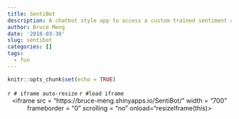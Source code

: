 ```yaml
---
title: SentiBot
description: A chatbot style app to access a custom trained sentiment algorithm
author: Bruce Meng
date: '2018-03-30'
slug: sentibot
categories: []
tags:
  - fun
---
```

```r
knitr::opts_chunk$set(echo = TRUE)

```

`r # iframe auto-resize`
<head>
        <script>
          function resizeIframe(obj) {
            obj.style.height = obj.contentWindow.document.body.scrollHeight + 'px';
          }
        </script>
</head>

`r #load iframe`
<center>
<iframe src = "https://bruce-meng.shinyapps.io/SentiBot/" width = "700" frameborder = "0" scrolling = "no" onload="resizeIframe(this)></iframe>
</center>

